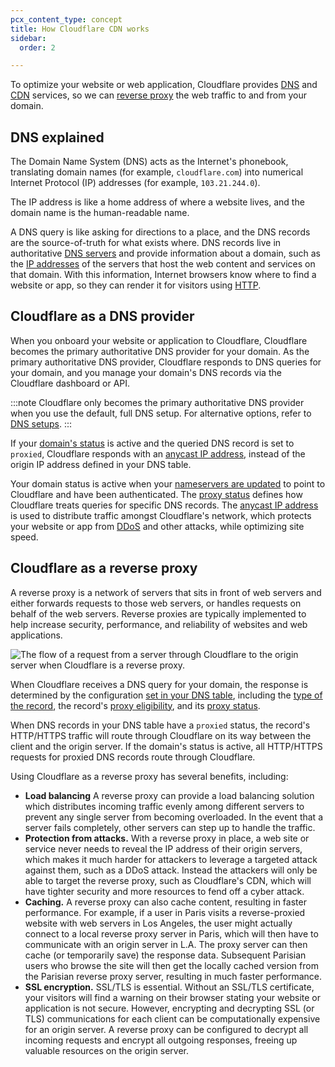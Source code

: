 ```yaml
---
pcx_content_type: concept
title: How Cloudflare CDN works
sidebar:
  order: 2

---
```



To optimize your website or web application, Cloudflare provides [DNS](https://www.cloudflare.com/learning/dns/what-is-dns/) and [CDN](https://www.cloudflare.com/learning/cdn/what-is-a-cdn/) services, so we can [reverse proxy](https://www.cloudflare.com/learning/cdn/glossary/reverse-proxy/) the web traffic to and from your domain.


## DNS explained

The Domain Name System (DNS) acts as the Internet's phonebook, translating domain names (for example, `cloudflare.com`) into numerical Internet Protocol (IP) addresses (for example, `103.21.244.0`).

The IP address is like a home address of where a website lives, and the domain name is the human-readable name.

A DNS query is like asking for directions to a place, and the DNS records are the source-of-truth for what exists where. DNS records live in authoritative [DNS servers](https://www.cloudflare.com/learning/dns/dns-server-types/) and provide information about a domain, such as the [IP addresses](https://www.cloudflare.com/learning/dns/glossary/what-is-my-ip-address/) of the servers that host the web content and services on that domain. With this information, Internet browsers know where to find a website or app, so they can render it for visitors using [HTTP](https://www.cloudflare.com/learning/ddos/glossary/hypertext-transfer-protocol-http/).

## Cloudflare as a DNS provider

When you onboard your website or application to Cloudflare, Cloudflare becomes the primary authoritative DNS provider for your domain. As the primary authoritative DNS provider, Cloudflare responds to DNS queries for your domain, and you manage your domain's DNS records via the Cloudflare dashboard or API.

:::note
Cloudflare only becomes the primary authoritative DNS provider when you use the default, full DNS setup. For alternative options, refer to [DNS setups](/dns/zone-setups/).
:::

If your [domain's status](/dns/zone-setups/reference/domain-status/) is active and the queried DNS record is set to `proxied`, Cloudflare responds with an [anycast IP address](/fundamentals/concepts/cloudflare-ip-addresses/), instead of the origin IP address defined in your DNS table.

Your domain status is active when your [nameservers are updated](/dns/nameservers/update-nameservers/) to point to Cloudflare and have been authenticated. The [proxy status](/dns/proxy-status/) defines how Cloudflare treats queries for specific DNS records. The [anycast IP address](/fundamentals/concepts/cloudflare-ip-addresses/) is used to distribute traffic amongst Cloudflare's network, which protects your website or app from [DDoS](https://www.cloudflare.com/learning/ddos/what-is-a-ddos-attack/) and other attacks, while optimizing site speed.

## Cloudflare as a reverse proxy

A reverse proxy is a network of servers that sits in front of web servers and either forwards requests to those web servers, or handles requests on behalf of the web servers. Reverse proxies are typically implemented to help increase security, performance, and reliability of websites and web applications.

![The flow of a request from a server through Cloudflare to the origin server when Cloudflare is a reverse proxy.](~/assets/images/fundamentals/reverse-proxy.png)

When Cloudflare receives a DNS query for your domain, the response is determined by the configuration [set in your DNS table](/dns/manage-dns-records/how-to/create-dns-records/), including the [type of the record](/dns/manage-dns-records/reference/dns-record-types/), the record's [proxy eligibility](/dns/proxy-status/limitations/#proxy-eligibility), and its [proxy status](/dns/proxy-status/#proxy-eligibility).

When DNS records in your DNS table have a `proxied` status, the record's HTTP/HTTPS traffic will route through Cloudflare on its way between the client and the origin server. If the domain's status is active, all HTTP/HTTPS requests for proxied DNS records route through Cloudflare.

Using Cloudflare as a reverse proxy has several benefits, including:

- **Load balancing** A reverse proxy can provide a load balancing solution which distributes incoming traffic evenly among different servers to prevent any single server from becoming overloaded. In the event that a server fails completely, other servers can step up to handle the traffic.
- **Protection from attacks.** With a reverse proxy in place, a web site or service never needs to reveal the IP address of their origin servers, which makes it much harder for attackers to leverage a targeted attack against them, such as a DDoS attack. Instead the attackers will only be able to target the reverse proxy, such as Cloudflare's CDN, which will have tighter security and more resources to fend off a cyber attack.
- **Caching.** A reverse proxy can also cache content, resulting in faster performance. For example, if a user in Paris visits a reverse-proxied website with web servers in Los Angeles, the user might actually connect to a local reverse proxy server in Paris, which will then have to communicate with an origin server in L.A. The proxy server can then cache (or temporarily save) the response data. Subsequent Parisian users who browse the site will then get the locally cached version from the Parisian reverse proxy server, resulting in much faster performance.
- **SSL encryption.** SSL/TLS is essential. Without an SSL/TLS certificate, your visitors will find a warning on their browser stating your website or application is not secure. However, encrypting and decrypting SSL (or TLS) communications for each client can be computationally expensive for an origin server. A reverse proxy can be configured to decrypt all incoming requests and encrypt all outgoing responses, freeing up valuable resources on the origin server.
